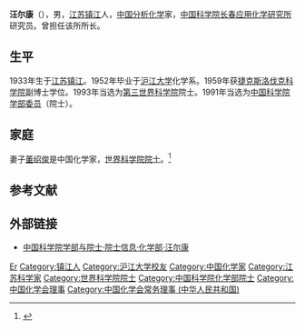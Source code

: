'''汪尔康'''（{{bd|1933年|5月4日||}}），男，[[江苏|江苏]][[镇江|镇江]]人，[[中华人民共和国|中国]][[分析化学|分析化学]]家，[[中国科学院长春应用化学研究所|中国科学院长春应用化学研究所]]研究员。曾担任该所所长。

== 生平 ==
1933年生于[[江苏|江苏]][[镇江|镇江]]。1952年毕业于[[沪江大学|沪江大学]]化学系。1959年获[[捷克斯洛伐克科学院|捷克斯洛伐克科学院]]副博士学位。1993年当选为[[第三世界科学院|第三世界科学院]]院士。1991年当选为[[中国科学院学部委员|中国科学院学部委员]]（院士）。

== 家庭 ==
妻子[[董绍俊|董绍俊]]是中国化学家，[[世界科学院院士|世界科学院院士]]。<ref name="xinhuanet">{{cite web|url=http://www.xinhuanet.com/newmedia/2018-03/26/c_137057434.htm?appinstall=0|title=“除夕夜坚守工作的院士老夫妻”汪尔康、董绍俊|publisher=新华网}}</ref>

== 参考文献 ==
{{reflist}}

== 外部链接 ==
* [https://web.archive.org/web/20120427015018/http://sourcedb.cas.cn/sourcedb_ad_cas/zw2/ysxx/hxb/ 中国科学院学部与院士·院士信息·化学部·汪尔康]

{{中国科学家小作品}}
{{中国科学院化学部院士}}
{{Navboxes 
| title  = 汪尔康在[[中國化學會_(中華人民共和國)|中国化学会]]的职务
| list1  =
{{中国化学会第二十二届理事会}}
{{中国化学会第二十三届理事会}}
{{中国化学会第二十六届理事会}}
}}

{{Authority control}}
{{DEFAULTSORT:Wang}}
[[Category:汪姓|Er]]
[[Category:镇江人|Category:镇江人]]
[[Category:沪江大学校友|Category:沪江大学校友]]
[[Category:中国化学家|Category:中国化学家]]
[[Category:江苏科学家|Category:江苏科学家]]
[[Category:世界科学院院士|Category:世界科学院院士]]
[[Category:中国科学院化学部院士|Category:中国科学院化学部院士]]
[[Category:中国化学会理事|Category:中国化学会理事]]
[[Category:中国化学会常务理事_(中华人民共和国)|Category:中国化学会常务理事 (中华人民共和国)]]
